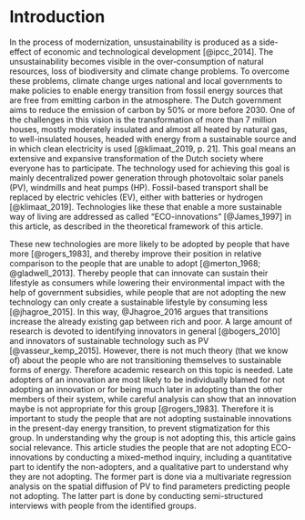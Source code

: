 # Introduction
In the process of modernization, unsustainability is produced as a side-effect of economic and technological development [@ipcc_2014]. The unsustainability becomes visible in the over-consumption of natural resources, loss of biodiversity and climate change problems. To overcome these problems, climate change urges national and local governments to make policies to enable energy transition from fossil energy sources that are free from emitting carbon in the atmosphere. The Dutch government aims to reduce the emission of carbon by 50% or more before 2030. One of the challenges in this vision is the transformation of more than 7 million houses, mostly moderately insulated and almost all heated by natural gas, to well-insulated houses, headed with energy from a sustainable source and in which clean electricity is used [@klimaat_2019, p. 21]. This goal means an extensive and expansive transformation of the Dutch society where everyone has to participate. The technology used for achieving this goal is mainly decentralized power generation through photovoltaic solar panels (PV), windmills and heat pumps (HP). Fossil-based transport shall be replaced by electric vehicles (EV), either with batteries or hydrogen [@klimaat_2019]. Technologies like these that enable a more sustainable way of living are addressed as called “ECO-innovations” [@James_1997] in this article, as described in the theoretical framework of this article.

These new technologies are more likely to be adopted by people that have more [@rogers_1983], and thereby improve their position in relative comparison to the people that are unable to adopt [@merton_1968; @gladwell_2013]. Thereby people that can innovate can sustain their lifestyle as consumers while lowering their environmental impact with the help of government subsidies, while people that are not adopting the new technology can only create a sustainable lifestyle by consuming less [@jhagroe_2015]. In this way, @Jhagroe_2016 argues that transitions increase the already existing gap between rich and poor. A large amount of research is devoted to identifying innovators in general [@bogers_2010] and innovators of sustainable technology such as PV [@vasseur_kemp_2015]. However, there is not much theory (that we know of) about the people who are not transitioning themselves to sustainable forms of energy. Therefore academic research on this topic is needed. Late adopters of an innovation are most likely to be individually blamed for not adopting an innovation or for being much later in adopting than the other members of their system, while careful analysis can show that an innovation maybe is not appropriate for this group [@rogers_1983]. Therefore it is important to study the people that are not adopting sustainable innovations in the present-day energy transition, to prevent stigmatization for this group. In understanding why the group is not adopting this, this article gains social relevance. This article studies the people that are not adopting ECO-innovations by conducting a mixed-method inquiry, including a quantitative part to identify the non-adopters, and a qualitative part to understand why they are not adopting. The former part is done via a multivariate regression analysis on the spatial diffusion of PV to find parameters predicting people not adopting. The latter part is done by conducting semi-structured interviews with people from the identified groups.
